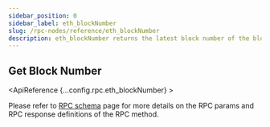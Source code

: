 ```yaml
---
sidebar_position: 0
sidebar_label: eth_blockNumber
slug: /rpc-nodes/reference/eth_blockNumber
description: eth_blockNumber returns the latest block number of the blockchain. Useful for monitoring the network's state, fetching historical data & checking for new blocks.
---
```



<head>
    <title>eth_blockNumber RPC Method - Moralis Documentation</title>
</head>

## Get Block Number

<ApiReference {...config.rpc.eth_blockNumber} >
<Admonition type="info" title="Note">

<p>
Please refer to <a href="/rpc-nodes/reference/evm-rpc-schema">RPC schema</a> page for more details on the RPC params and RPC response definitions of the RPC method. 
</p>
</Admonition>
</ApiReference>
